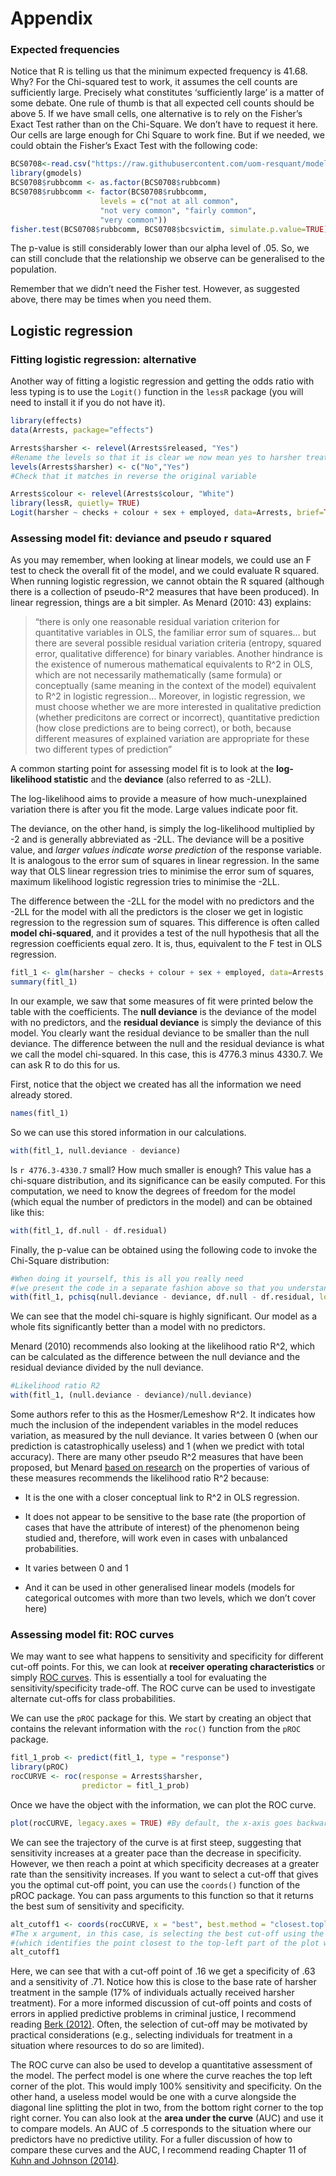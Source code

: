 # Appendix

### Expected frequencies

Notice that R is telling us that the minimum expected frequency is 41.68. Why? For the Chi-squared test to work, it assumes the cell counts are sufficiently large. Precisely what constitutes 'sufficiently large' is a matter of some debate. One rule of thumb is that all expected cell counts should be above 5. If we have small cells, one alternative is to rely on the Fisher's Exact Test rather than on the Chi-Square. We don't have to request it here. Our cells are large enough for Chi Square to work fine. But if we needed, we could obtain the Fisher's Exact Test with the following code:

```r
BCS0708<-read.csv("https://raw.githubusercontent.com/uom-resquant/modelling_book/refs/heads/master/datasets/BCS0708.csv")
library(gmodels)
BCS0708$rubbcomm <- as.factor(BCS0708$rubbcomm)
BCS0708$rubbcomm <- factor(BCS0708$rubbcomm, 
                    levels = c("not at all common", 
                    "not very common", "fairly common",
                    "very common"))
fisher.test(BCS0708$rubbcomm, BCS0708$bcsvictim, simulate.p.value=TRUE)
```

The p-value is still considerably lower than our alpha level of .05. So, we can still conclude that the relationship we observe can be generalised to the population. 

Remember that we didn't need the Fisher test. However, as suggested above, there may be times when you need them.

## Logistic regression

### Fitting logistic regression: alternative

Another way of fitting a logistic regression and getting the odds ratio with less typing is to use the `Logit()` function in the `lessR` package (you will need to install it if you do not have it).

```r
library(effects)
data(Arrests, package="effects")

Arrests$harsher <- relevel(Arrests$released, "Yes")
#Rename the levels so that it is clear we now mean yes to harsher treatment
levels(Arrests$harsher) <- c("No","Yes")
#Check that it matches in reverse the original variable

Arrests$colour <- relevel(Arrests$colour, "White")
library(lessR, quietly= TRUE)
Logit(harsher ~ checks + colour + sex + employed, data=Arrests, brief=TRUE)
```
### Assessing model fit: deviance and pseudo r squared

As you may remember, when looking at linear models, we could use an F test to check the overall fit of the model, and we could evaluate R squared. When running logistic regression, we cannot obtain the R squared (although there is a collection of pseudo-R^2 measures that have been produced). In linear regression, things are a bit simpler. As Menard (2010: 43) explains:

> "there is only one reasonable residual variation criterion for quantitative variables in OLS, the familiar error sum of squares... but there are several possible residual variation criteria (entropy, squared error, qualitative difference) for binary variables. Another hindrance is the existence of numerous mathematical equivalents to R^2 in OLS, which are not necessarily mathematically (same formula) or conceptually (same meaning in the context of the model) equivalent to R^2 in logistic regression... Moreover, in logistic regression, we must choose whether we are more interested in qualitative prediction (whether predicitons are correct or incorrect), quantitative prediction (how close predictions are to being correct), or both, because different measures of explained variation are appropriate for these two different types of prediction"

A common starting point for assessing model fit is to look at the **log-likelihood statistic** and the **deviance** (also referred to as -2LL). 

The log-likelihood aims to provide a measure of how much-unexplained variation there is after you fit the mode. Large values indicate poor fit. 

The deviance, on the other hand, is simply the log-likelihood multiplied by -2 and is generally abbreviated as -2LL. The deviance will be a positive value, and *larger values indicate worse prediction* of the response variable. It is analogous to the error sum of squares in linear regression. In the same way that OLS linear regression tries to minimise the error sum of squares, maximum likelihood logistic regression tries to minimise the -2LL.

The difference between the -2LL for the model with no predictors and the -2LL for the model with all the predictors is the closer we get in logistic regression to the regression sum of squares. This difference is often called **model chi-squared**, and it provides a test of the null hypothesis that all the regression coefficients equal zero. It is, thus, equivalent to the F test in OLS regression.

```r
fitl_1 <- glm(harsher ~ checks + colour + sex + employed, data=Arrests, family = "binomial")
summary(fitl_1)

```

In our example, we saw that some measures of fit were printed below the table with the coefficients. The **null deviance** is the deviance of the model with no predictors, and the **residual deviance** is simply the deviance of this model. You clearly want the residual deviance to be smaller than the null deviance. The difference between the null and the residual deviance is what we call the model chi-squared. In this case, this is 4776.3 minus 4330.7. We can ask R to do this for us.

First, notice that the object we created has all the information we need already stored.

```r
names(fitl_1)
```

So we can use this stored information in our calculations.

```r
with(fitl_1, null.deviance - deviance)
```

Is `r 4776.3-4330.7` small? How much smaller is enough? This value has a chi-square distribution, and its significance can be easily computed. For this computation, we need to know the degrees of freedom for the model (which equal the number of predictors in the model) and can be obtained like this:

```r
with(fitl_1, df.null - df.residual)
```

Finally, the p-value can be obtained using the following code to invoke the Chi-Square distribution:

```r
#When doing it yourself, this is all you really need 
#(we present the code in a separate fashion above so that you understand better what the one here does)
with(fitl_1, pchisq(null.deviance - deviance, df.null - df.residual, lower.tail = FALSE))
```

We can see that the model chi-square is highly significant. Our model as a whole fits significantly better than a model with no predictors.

Menard (2010) recommends also looking at the likelihood ratio R^2, which can be calculated as the difference between the null deviance and the residual deviance divided by the null deviance.

```r
#Likelihood ratio R2
with(fitl_1, (null.deviance - deviance)/null.deviance)
```

Some authors refer to this as the Hosmer/Lemeshow R^2. It indicates how much the inclusion of the independent variables in the model reduces variation, as measured by the null deviance. It varies between 0 (when our prediction is catastrophically useless) and 1 (when we predict with total accuracy). There are many other pseudo R^2 measures that have been proposed, but Menard [based on research](http://www.tandfonline.com/doi/pdf/10.1080/00031305.2000.10474502) on the properties of various of these measures recommends the likelihood ratio R^2 because:

+ It is the one with a closer conceptual link to R^2 in OLS regression.

+ It does not appear to be sensitive to the base rate (the proportion of cases that have the attribute of interest) of the phenomenon being studied and, therefore, will work even in cases with unbalanced probabilities.

+ It varies between 0 and 1

+ And it can be used in other generalised linear models (models for categorical outcomes with more than two levels, which we don't cover here)

### Assessing model fit: ROC curves

We may want to see what happens to sensitivity and specificity for different cut-off points. For this, we can look at **receiver operating characteristics** or simply [ROC curves](http://en.wikipedia.org/wiki/Receiver_operating_characteristic). This is essentially a tool for evaluating the sensitivity/specificity trade-off. The ROC curve can be used to investigate alternate cut-offs for class probabilities.

We can use the `pROC` package for this. We start by creating an object that contains the relevant information with the `roc()` function from the `pROC` package.

```r

fitl_1_prob <- predict(fitl_1, type = "response") 
library(pROC)
rocCURVE <- roc(response = Arrests$harsher, 
                predictor = fitl_1_prob)
```

Once we have the object with the information, we can plot the ROC curve.

```r
plot(rocCURVE, legacy.axes = TRUE) #By default, the x-axis goes backwards; we can use the specified option legacy.axes=TRUE, to get 1-spec on the x-axis moving from 0 to 1.
```

We can see the trajectory of the curve is at first steep, suggesting that sensitivity increases at a greater pace than the decrease in specificity. However, we then reach a point at which specificity decreases at a greater rate than the sensitivity increases. If you want to select a cut-off that gives you the optimal cut-off point, you can use the `coords()` function of the pROC package. You can pass arguments to this function so that it returns the best sum of sensitivity and specificity.

```r
alt_cutoff1 <- coords(rocCURVE, x = "best", best.method = "closest.topleft")
#The x argument, in this case, is selecting the best cut-off using the "closest topleft" method 
#(which identifies the point closest to the top-left part of the plot with perfect sensitivity or specificity). Another option is to use the "youden" method in the best.method argument.
alt_cutoff1
```

Here, we can see that with a cut-off point of .16 we get a specificity of .63 and a sensitivity of .71. Notice how this is close to the base rate of harsher treatment in the sample (17% of individuals actually received harsher treatment). For a more informed discussion of cut-off points and costs of errors in applied predictive problems in criminal justice, I recommend reading [Berk (2012)](http://link.springer.com/book/10.1007%2F978-1-4614-3085-8). Often, the selection of cut-off may be motivated by practical considerations (e.g., selecting individuals for treatment in a situation where resources to do so are limited).

The ROC curve can also be used to develop a quantitative assessment of the model. The perfect model is one where the curve reaches the top left corner of the plot. This would imply 100% sensitivity and specificity. On the other hand, a useless model would be one with a curve alongside the diagonal line splitting the plot in two, from the bottom right corner to the top right corner. You can also look at the **area under the curve** (AUC) and use it to compare models. An AUC of .5 corresponds to the situation where our predictors have no predictive utility. For a fuller discussion of how to compare these curves and the AUC, I recommend reading Chapter 11 of [Kuhn and Johnson (2014)](http://link.springer.com/book/10.1007/978-1-4614-6849-3).





